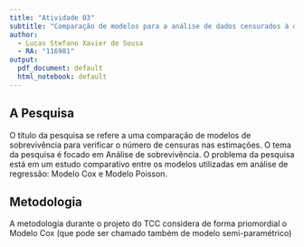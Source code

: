 ```yaml
---
title: "Atividade 03"
subtitle: "Comparação de modelos para a análise de dados censurados à direita"
author: 
  - Lucas Stefano Xavier de Sousa
  - RA: "116981"
output:
  pdf_document: default
  html_notebook: default
---
```


## A Pesquisa

O título da pesquisa se refere a uma comparação de modelos de sobrevivência para verificar o número de censuras nas estimações. O tema da pesquisa é focado em Análise de sobrevivência. O problema da pesquisa está em um estudo comparativo entre os modelos utilizadas em análise de regressão: Modelo Cox e Modelo Poisson.


## Metodologia

A metodologia durante o projeto do TCC considera de forma priomordial o Modelo Cox (que pode ser chamado também de modelo semi-paramétrico)